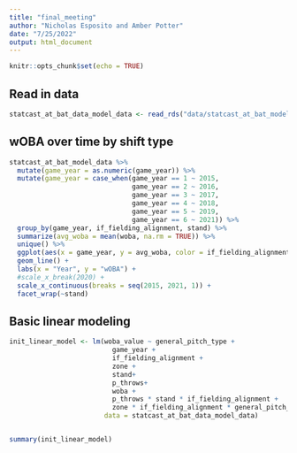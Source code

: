 ```yaml
---
title: "final_meeting"
author: "Nicholas Esposito and Amber Potter"
date: "7/25/2022"
output: html_document
---
```


```r
knitr::opts_chunk$set(echo = TRUE)
```

## Read in data

```r
statcast_at_bat_data_model_data <- read_rds("data/statcast_at_bat_model_data.rds")
```

## wOBA over time by shift type

```r
statcast_at_bat_model_data %>%
  mutate(game_year = as.numeric(game_year)) %>%
  mutate(game_year = case_when(game_year == 1 ~ 2015,
                               game_year == 2 ~ 2016,
                               game_year == 3 ~ 2017,
                               game_year == 4 ~ 2018,
                               game_year == 5 ~ 2019,
                               game_year == 6 ~ 2021)) %>%
  group_by(game_year, if_fielding_alignment, stand) %>%
  summarize(avg_woba = mean(woba, na.rm = TRUE)) %>%
  unique() %>%
  ggplot(aes(x = game_year, y = avg_woba, color = if_fielding_alignment)) +
  geom_line() +
  labs(x = "Year", y = "wOBA") +
  #scale_x_break(2020) +
  scale_x_continuous(breaks = seq(2015, 2021, 1)) +
  facet_wrap(~stand)
```



## Basic linear modeling

```r
init_linear_model <- lm(woba_value ~ general_pitch_type + 
                          game_year + 
                          if_fielding_alignment + 
                          zone + 
                          stand+ 
                          p_throws+ 
                          woba + 
                          p_throws * stand * if_fielding_alignment + 
                          zone * if_fielding_alignment * general_pitch_type, 
                        data = statcast_at_bat_data_model_data)


summary(init_linear_model)
```

